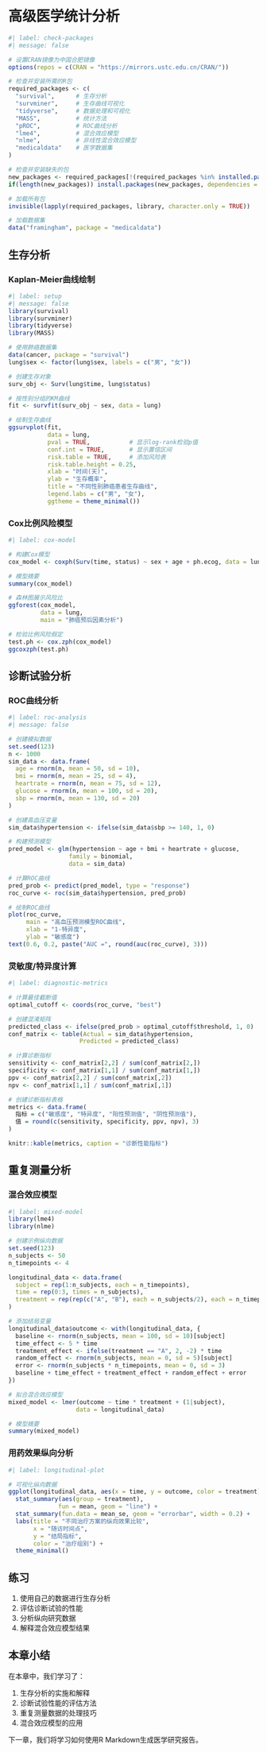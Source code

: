 # 高级医学统计分析 {#sec-advanced-stats}

```r
#| label: check-packages
#| message: false

# 设置CRAN镜像为中国合肥镜像
options(repos = c(CRAN = "https://mirrors.ustc.edu.cn/CRAN/"))

# 检查并安装所需的R包
required_packages <- c(
  "survival",      # 生存分析
  "survminer",     # 生存曲线可视化
  "tidyverse",     # 数据处理和可视化
  "MASS",          # 统计方法
  "pROC",          # ROC曲线分析
  "lme4",          # 混合效应模型
  "nlme",          # 非线性混合效应模型
  "medicaldata"    # 医学数据集
)

# 检查并安装缺失的包
new_packages <- required_packages[!(required_packages %in% installed.packages()[,"Package"])]
if(length(new_packages)) install.packages(new_packages, dependencies = TRUE)

# 加载所有包
invisible(lapply(required_packages, library, character.only = TRUE))

# 加载数据集
data("framingham", package = "medicaldata")
```

## 生存分析 {#sec-survival-analysis}

### Kaplan-Meier曲线绘制 {#sec-km-curves}

```r
#| label: setup
#| message: false
library(survival)
library(survminer)
library(tidyverse)
library(MASS)

# 使用肺癌数据集
data(cancer, package = "survival")
lung$sex <- factor(lung$sex, labels = c("男", "女"))

# 创建生存对象
surv_obj <- Surv(lung$time, lung$status)

# 按性别分组的KM曲线
fit <- survfit(surv_obj ~ sex, data = lung)

# 绘制生存曲线
ggsurvplot(fit,
           data = lung,
           pval = TRUE,           # 显示log-rank检验p值
           conf.int = TRUE,       # 显示置信区间
           risk.table = TRUE,     # 添加风险表
           risk.table.height = 0.25,
           xlab = "时间(天)",
           ylab = "生存概率",
           title = "不同性别肺癌患者生存曲线",
           legend.labs = c("男", "女"),
           ggtheme = theme_minimal())
```

### Cox比例风险模型 {#sec-cox-model}

```r
#| label: cox-model

# 构建Cox模型
cox_model <- coxph(Surv(time, status) ~ sex + age + ph.ecog, data = lung)

# 模型摘要
summary(cox_model)

# 森林图展示风险比
ggforest(cox_model, 
         data = lung,
         main = "肺癌预后因素分析")

# 检验比例风险假定
test.ph <- cox.zph(cox_model)
ggcoxzph(test.ph)
```

## 诊断试验分析 {#sec-diagnostic-tests}

### ROC曲线分析 {#sec-roc-analysis}

```r
#| label: roc-analysis
#| message: false

# 创建模拟数据
set.seed(123)
n <- 1000
sim_data <- data.frame(
  age = rnorm(n, mean = 50, sd = 10),
  bmi = rnorm(n, mean = 25, sd = 4),
  heartrate = rnorm(n, mean = 75, sd = 12),
  glucose = rnorm(n, mean = 100, sd = 20),
  sbp = rnorm(n, mean = 130, sd = 20)
)

# 创建高血压变量
sim_data$hypertension <- ifelse(sim_data$sbp >= 140, 1, 0)

# 构建预测模型
pred_model <- glm(hypertension ~ age + bmi + heartrate + glucose,
                 family = binomial,
                 data = sim_data)

# 计算ROC曲线
pred_prob <- predict(pred_model, type = "response")
roc_curve <- roc(sim_data$hypertension, pred_prob)

# 绘制ROC曲线
plot(roc_curve, 
     main = "高血压预测模型ROC曲线",
     xlab = "1-特异度",
     ylab = "敏感度")
text(0.6, 0.2, paste("AUC =", round(auc(roc_curve), 3)))
```

### 灵敏度/特异度计算 {#sec-sensitivity-specificity}

```r
#| label: diagnostic-metrics

# 计算最佳截断值
optimal_cutoff <- coords(roc_curve, "best")

# 创建混淆矩阵
predicted_class <- ifelse(pred_prob > optimal_cutoff$threshold, 1, 0)
conf_matrix <- table(Actual = sim_data$hypertension, 
                    Predicted = predicted_class)

# 计算诊断指标
sensitivity <- conf_matrix[2,2] / sum(conf_matrix[2,])
specificity <- conf_matrix[1,1] / sum(conf_matrix[1,])
ppv <- conf_matrix[2,2] / sum(conf_matrix[,2])
npv <- conf_matrix[1,1] / sum(conf_matrix[,1])

# 创建诊断指标表格
metrics <- data.frame(
  指标 = c("敏感度", "特异度", "阳性预测值", "阴性预测值"),
  值 = round(c(sensitivity, specificity, ppv, npv), 3)
)

knitr::kable(metrics, caption = "诊断性能指标")
```

## 重复测量分析 {#sec-repeated-measures}

### 混合效应模型 {#sec-mixed-effects}

```r
#| label: mixed-model
library(lme4)
library(nlme)

# 创建示例纵向数据
set.seed(123)
n_subjects <- 50
n_timepoints <- 4

longitudinal_data <- data.frame(
  subject = rep(1:n_subjects, each = n_timepoints),
  time = rep(0:3, times = n_subjects),
  treatment = rep(rep(c("A", "B"), each = n_subjects/2), each = n_timepoints)
)

# 添加结局变量
longitudinal_data$outcome <- with(longitudinal_data, {
  baseline <- rnorm(n_subjects, mean = 100, sd = 10)[subject]
  time_effect <- 5 * time
  treatment_effect <- ifelse(treatment == "A", 2, -2) * time
  random_effect <- rnorm(n_subjects, mean = 0, sd = 5)[subject]
  error <- rnorm(n_subjects * n_timepoints, mean = 0, sd = 3)
  baseline + time_effect + treatment_effect + random_effect + error
})

# 拟合混合效应模型
mixed_model <- lmer(outcome ~ time * treatment + (1|subject), 
                   data = longitudinal_data)

# 模型摘要
summary(mixed_model)
```

### 用药效果纵向分析 {#sec-longitudinal-analysis}

```r
#| label: longitudinal-plot

# 可视化纵向数据
ggplot(longitudinal_data, aes(x = time, y = outcome, color = treatment)) +
  stat_summary(aes(group = treatment),
              fun = mean, geom = "line") +
  stat_summary(fun.data = mean_se, geom = "errorbar", width = 0.2) +
  labs(title = "不同治疗方案的纵向效果比较",
       x = "随访时间点",
       y = "结局指标",
       color = "治疗组别") +
  theme_minimal()
```

::: callout-tip
## 练习

1.  使用自己的数据进行生存分析
2.  评估诊断试验的性能
3.  分析纵向研究数据
4.  解释混合效应模型结果
:::

## 本章小结

在本章中，我们学习了：

1.  生存分析的实施和解释
2.  诊断试验性能的评估方法
3.  重复测量数据的处理技巧
4.  混合效应模型的应用

下一章，我们将学习如何使用R Markdown生成医学研究报告。